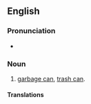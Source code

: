 {{also|rubbish-bin}}

==English==

===Pronunciation===
* {{audio|en|en-au-rubbish bin.ogg|Audio (AU)}}

===Noun===
{{en-noun}}

# {{lb|en|Australian|NZ|British|South African English}} [[garbage can]], [[trash can]].

====Translations====
{{trans-see|garbage can}}